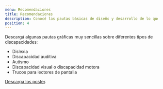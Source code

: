 ```yaml
---
menu: Recomendaciones
title: Recomendaciones
description: Conocé las pautas básicas de diseño y desarrollo de lo que podés hacer y lo que no para mejorar la accesibilidad web.
position: 4
---
```


Descargá algunas pautas gráficas muy sencillas sobre diferentes tipos de discapacidades:

- Dislexia
- Discapacidad auditiva
- Autismo
- Discapacidad visual o discapacidad motora
- Trucos para lectores de pantalla

[Descargá los poster](/pautas/accesibilidad/tips-diseno-para-usuarios.pdf).
